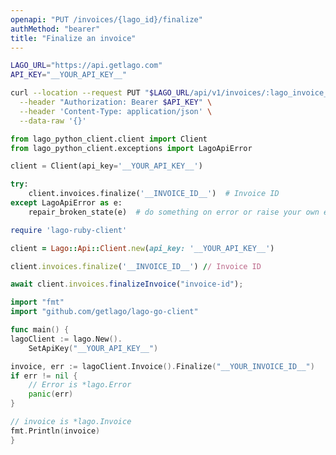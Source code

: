 ```yaml
---
openapi: "PUT /invoices/{lago_id}/finalize"
authMethod: "bearer"
title: "Finalize an invoice"
---
```


<RequestExample>

```bash cURL
LAGO_URL="https://api.getlago.com"
API_KEY="__YOUR_API_KEY__"

curl --location --request PUT "$LAGO_URL/api/v1/invoices/:lago_invoice_id/finalize" \
  --header "Authorization: Bearer $API_KEY" \
  --header 'Content-Type: application/json' \
  --data-raw '{}'
```

```python Python
from lago_python_client.client import Client
from lago_python_client.exceptions import LagoApiError

client = Client(api_key='__YOUR_API_KEY__')

try:
    client.invoices.finalize('__INVOICE_ID__')  # Invoice ID
except LagoApiError as e:
    repair_broken_state(e)  # do something on error or raise your own exception
```

```ruby Ruby
require 'lago-ruby-client'

client = Lago::Api::Client.new(api_key: '__YOUR_API_KEY__')

client.invoices.finalize('__INVOICE_ID__') // Invoice ID
```

```js Javascript
await client.invoices.finalizeInvoice("invoice-id");
```

```go Go
import "fmt"
import "github.com/getlago/lago-go-client"

func main() {
lagoClient := lago.New().
    SetApiKey("__YOUR_API_KEY__")

invoice, err := lagoClient.Invoice().Finalize("__YOUR_INVOICE_ID__")
if err != nil {
    // Error is *lago.Error
    panic(err)
}

// invoice is *lago.Invoice
fmt.Println(invoice)
}
```

</RequestExample>
